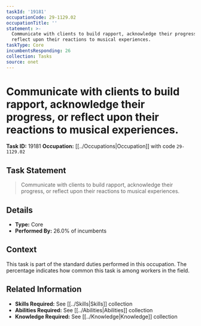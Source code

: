 ```yaml
---
taskId: '19181'
occupationCode: 29-1129.02
occupationTitle: ''
statement: >-
  Communicate with clients to build rapport, acknowledge their progress, or
  reflect upon their reactions to musical experiences.
taskType: Core
incumbentsResponding: 26
collection: Tasks
source: onet
---
```

# Communicate with clients to build rapport, acknowledge their progress, or reflect upon their reactions to musical experiences.

**Task ID:** 19181
**Occupation:** [[../Occupations|Occupation]] with code `29-1129.02`

## Task Statement

> Communicate with clients to build rapport, acknowledge their progress, or reflect upon their reactions to musical experiences.

## Details

- **Type:** Core
- **Performed By:** 26.0% of incumbents

## Context

This task is part of the standard duties performed in this occupation. The percentage indicates how common this task is among workers in the field.

## Related Information

- **Skills Required:** See [[../Skills|Skills]] collection
- **Abilities Required:** See [[../Abilities|Abilities]] collection
- **Knowledge Required:** See [[../Knowledge|Knowledge]] collection
